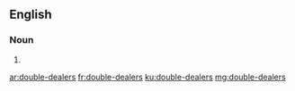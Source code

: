 ==English==

===Noun===
{{head|en|plural}}

# {{plural of|double-dealer|lang=en}}

[[ar:double-dealers]]
[[fr:double-dealers]]
[[ku:double-dealers]]
[[mg:double-dealers]]